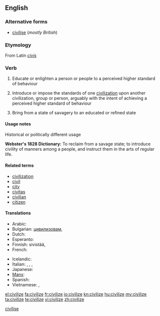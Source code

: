 <!--subst: of [[Template:sync]]-->
<!--If you edit this entry, please also edit [[civilise]] to ensure these two entries remain synchronized.-->[[Category:Synchronized entries|civilise]]
{{also|civilise}}
==English==

===Alternative forms===
* [[civilise]] (''mostly British'')

===Etymology===
From Latin ''[[civis]]''

===Verb===
{{en-verb|civilizes|civilizing|civilized}}

# {{US}} Educate or enlighten a person or people to a perceived higher standard of behaviour
# {{US}} Introduce or impose the standards of one [[civilization]] upon another civilization, group or person, arguably with the intent of achieving a perceived higher standard of behaviour
# {{US}} Bring from a state of savagery to an educated or refined state

====Usage notes====
;Historical or politically different usage
'''Webster's 1828 Dictionary:'''  To reclaim from a savage state; to introduce civility of manners among a people, and instruct them in the arts of regular life.

====Related terms====
* [[civilization]]
* [[civil]]
* [[city]]
* [[civitas]]
* [[civilian]]
* [[citizen]]

====Translations====
{{trans-top|}}
* Arabic: {{t|ar|مصر|tr=máSSara|sc=Arab}}
* Bulgarian: [[цивилизовам]], {{t|bg|цивилизовам|sc=Cyrl}}
* Dutch: {{t|nl|beschaven}}
* Esperanto: {{t|eo|civilizi}}
* Finnish: sivistää, {{t|fi|sivistää}}
* French: {{t|fr|civiliser}}
{{trans-mid}}
* Icelandic: {{t|is|siða}}
* Italian: {{t|it|incivilire}}, {{t|it|ingentilire}}, {{t|it|civilizzare}}, {{t|it|umanizzare}}
* Japanese: {{t|ja|教化する|tr=kyōka suru|sc=Jpan}}
* [[Manx]]: {{t|gv|ard-veenaghey}}
* Spanish: {{t|es|civilizar}}
* Vietnamese: {{t|vi|khai hóa}}, {{t|vi|khai hoá}}
{{trans-bottom}}

[[el:civilize]]
[[fa:civilize]]
[[fr:civilize]]
[[io:civilize]]
[[kn:civilize]]
[[hu:civilize]]
[[my:civilize]]
[[ta:civilize]]
[[te:civilize]]
[[vi:civilize]]
[[zh:civilize]]